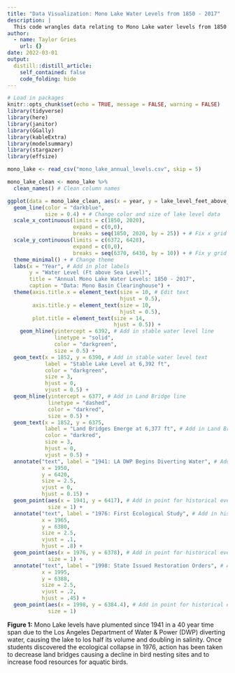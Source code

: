 ```yaml
---
title: "Data Visualization: Mono Lake Water Levels from 1850 - 2017"
description: |
  This code wrangles data relating to Mono Lake water levels from 1850 to 2017.
author:
  - name: Taylor Gries
    url: {}
date: 2022-03-01
output:
  distill::distill_article:
    self_contained: false
    code_folding: hide
---
```




```r
# Load in packages
knitr::opts_chunk$set(echo = TRUE, message = FALSE, warning = FALSE)
library(tidyverse)
library(here)
library(janitor)
library(GGally)
library(kableExtra)
library(modelsummary)
library(stargazer)
library(effsize)
```

```r
mono_lake <- read_csv("mono_lake_annual_levels.csv", skip = 5)
```


```r
mono_lake_clean <- mono_lake %>%
  clean_names() # Clean column names
```


```r
ggplot(data = mono_lake_clean, aes(x = year, y = lake_level_feet_above_sea_level)) + # Create line graph
  geom_line(color = "darkblue", 
            size = 0.4) + # Change color and size of lake level data
  scale_x_continuous(limits = c(1850, 2020),
                     expand = c(0,0),
                     breaks = seq(1850, 2020, by = 25)) + # Fix x grid
  scale_y_continuous(limits = c(6372, 6428),
                     expand = c(0,0),
                     breaks = seq(6370, 6430, by = 10)) + # Fix y grid
  theme_minimal() + # Change theme 
  labs(x = "Year", # Add in plot labels
       y = "Water Level (Ft above Sea Level)",
       title = "Annual Mono Lake Water Levels: 1850 - 2017",
       caption = "Data: Mono Basin Clearinghouse") +
  theme(axis.title.x = element_text(size = 10, # Edit text 
                                    hjust = 0.5),
        axis.title.y = element_text(size = 10, 
                                    hjust = 0.5),
        plot.title = element_text(size = 14, 
                                  hjust = 0.5)) +
    geom_hline(yintercept = 6392, # Add in stable water level line
               linetype = "solid", 
               color = "darkgreen",
               size = 0.5) +
  geom_text(x = 1852, y = 6390, # Add in stable water level text
            label = "Stable Lake Level at 6,392 ft",
            color = "darkgreen",
            size = 3,
            hjust = 0,
            vjust = 0.5) +
  geom_hline(yintercept = 6377, # Add in Land Bridge line
             linetype = "dashed",
             color = "darkred",
             size = 0.5) +
  geom_text(x = 1852, y = 6375, 
            label = "Land Bridges Emerge at 6,377 ft", # Add in Land Bridge text
            color = "darkred",
            size = 3,
            hjust = 0,
            vjust = 0.5) +
  annotate("text", label = "1941: LA DWP Begins Diverting Water", # Add in historical event text
           x = 1950,
           y = 6420,
           size = 2.5,
           vjust = 0,
           hjust = 0.15) +
  geom_point(aes(x = 1941, y = 6417), # Add in point for historical event
             size = 1) +
  annotate("text", label = "1976: First Ecological Study", # Add in historical event text
           x = 1965,
           y = 6380,
           size = 2.5,
           vjust = .1,
           hjust = .8) +
  geom_point(aes(x = 1976, y = 6378), # Add in point for historical event
             size = 1) +
  annotate("text", label = "1998: State Issued Restoration Orders", # Add in historical event text
           x = 1995,
           y = 6388,
           size = 2.5,
           vjust = .2,
           hjust = .45) +
  geom_point(aes(x = 1998, y = 6384.4), # Add in point for historical event
             size = 1)
```

**Figure 1:** Mono Lake levels have plumented since 1941 in a 40 year time span due to the Los Angeles Department of Water & Power (DWP) diverting water, causing the lake to los half its volume and doubling in salinity. Once students discovered the ecological collapse in 1976, action has been taken to decrease land bridges causing a decline in bird nesting sites and to increase food resources for aquatic birds. 




